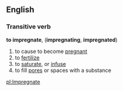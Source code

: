 ==English==
===Transitive verb===
'''to impregnate''', ('''impregnating''', '''impregnated''')
#to cause to become [[pregnant]]
#to [[fertilize]]
#to [[saturate]], or [[infuse]]
#to fill [[pore]]s or spaces with a substance

[[pl:Impregnate]]